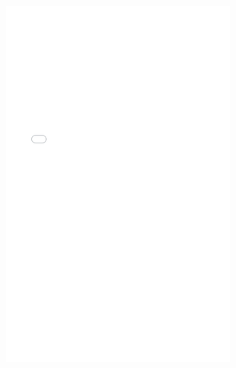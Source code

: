 <iframe src="CV_files/AugustoCurriculum.pdf" width="100%" height="800px" style="border: none;"></iframe>